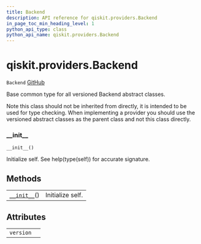 ```yaml
---
title: Backend
description: API reference for qiskit.providers.Backend
in_page_toc_min_heading_level: 1
python_api_type: class
python_api_name: qiskit.providers.Backend
---
```


# qiskit.providers.Backend

<span id="qiskit.providers.Backend" />

`Backend` [GitHub](https://github.com/qiskit/qiskit/tree/stable/0.18/qiskit/providers/backend.py "view source code")

Base common type for all versioned Backend abstract classes.

Note this class should not be inherited from directly, it is intended to be used for type checking. When implementing a provider you should use the versioned abstract classes as the parent class and not this class directly.

### \_\_init\_\_

<span id="qiskit.providers.Backend.__init__" />

`__init__()`

Initialize self. See help(type(self)) for accurate signature.

## Methods

|                                                                                        |                  |
| -------------------------------------------------------------------------------------- | ---------------- |
| [`__init__`](#qiskit.providers.Backend.__init__ "qiskit.providers.Backend.__init__")() | Initialize self. |

## Attributes

|           |   |
| --------- | - |
| `version` |   |

